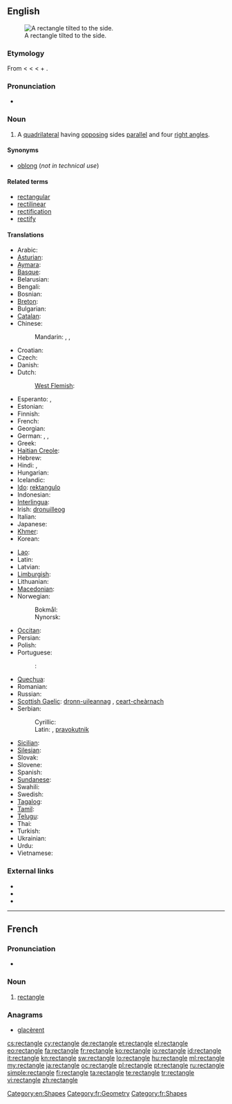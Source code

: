 ==English==
{{wikipedia}}
[[Image:Geometry Rectangle.png|thumb|right|A rectangle tilted to the side.]]

===Etymology===
From {{etyl|frm|en}} < {{etyl|fro|en}} < {{etyl|ML.}} {{term|rectanglum||lang=la|right angle}} < {{term|lang=la|rectus||right}} + {{term|lang=la|angulus||an angle}}.<!--Century 1911 and Encarta have LL. rectiangulum, while M-W and Online Etymology Dictionary have ML. rectangulum. -->

===Pronunciation===
* {{audio|en-us-rectangle.ogg|Audio (US)}}

===Noun===
{{en-noun}}

# {{geometry}} A [[quadrilateral]] having [[opposing]] sides [[parallel]] and four [[right angle]]s.

====Synonyms====
* {{sense|quadrilateral}} [[oblong]] (''not in technical use'')

====Related terms====
* [[rectangular]]
* [[rectilinear]]
* [[rectification]]
* [[rectify]]

====Translations====
{{trans-top|quadrilateral}}
* Arabic: {{t-|ar|مستطيل}}
* [[Asturian]]: {{t-|ast|rectángulu|m|xs=Asturian}}
* [[Aymara]]: {{t-|ay|wiskhalla|xs=Aymara}}
* [[Basque]]: {{t-|eu|laukizuzen|xs=Basque}}
* Belarusian: {{t-|be|прамавугольнік|xs=Belarusian}}
* Bengali: {{t-|bn|আয়তক্ষেত্র|sc=Beng|xs=Bengali}}
* Bosnian: {{t-|bs|pravougaonik}}
* [[Breton]]: {{t-|br|skouergorneg|xs=Breton}}
* Bulgarian: {{t-|bg|правоъгълник}}
* [[Catalan]]: {{t-|ca|rectangle}}
* Chinese:
*: Mandarin: {{t-|cmn|長方形|sc=Hani}}, {{t-|cmn|长方形|tr=chángfāngxíng|sc=Hani}}, {{t|cmn|矩形|tr=jǔxíng|sc=Hani}}
* Croatian: {{t-|hr|pravokutnik|m}}
* Czech: {{t-|cs|obdélník|m}}
* Danish: {{t-|da|rektangel}}
* Dutch: {{t+|nl|rechthoek|m}}
*: [[West Flemish]]: {{tø|vls|rechtoek}}
* Esperanto: {{t-|eo|ortangulo|xs=Esperanto}}, {{t-|eo|rektangulo|xs=Esperanto}}
* Estonian: {{t+|et|ristkülik}}
* Finnish: {{t+|fi|suorakulmio}}
* French: {{t+|fr|rectangle|m}}
* Georgian: {{t-|ka|მართკუთხედი|sc=Geor|xs=Georgian}}
* German: {{t+|de|Rechteck|n}}, {{t-|de|Karree|n}}, {{t-|de|Orthogon}}
* Greek: {{t+|el|ορθογώνιο παραλληλόγραμμο}}
* [[Haitian Creole]]: {{tø|ht|rektang}}
* Hebrew: {{t+|he|מלבן|m|tr=malbén}}
* Hindi: {{t-|hi|आयत|xs=Hindi}}, {{t-|hi|समकोण समानान्तर चतुर्भुज|xs=Hindi}}
* Hungarian: {{t+|hu|téglalap}}
* Icelandic: {{t-|is|rétthyrningur}}
* [[Ido]]: [[rektangulo]]
* Indonesian: {{t-|id|persegi panjang|xs=Indonesian}}
* [[Interlingua]]: {{t|ia|rectangulo|m|xs=Interlingua}}
* Irish: [[dronuilleog]]
* Italian: {{t+|it|rettangolo|m}}
* Japanese: {{t+|ja|長方形|tr=[[ちょうほうけい]], chōhōkei}}
* [[Khmer]]: {{t-|km|ចតុកោណកែង|xs=Khmer}}
* Korean: {{t-|ko|직사각형|sc=Hang}}
{{trans-mid}}
* [[Lao]]: {{t+|lo|ຮູບສີ່ແຈສາກ|sc=Laoo|xs=Lao}}
* Latin: {{t-|la|rectangulum}}
* Latvian: {{t-|lv|taisnstūris|xs=Latvian}}
* [[Limburgish]]: {{t-|li|rechhook|xs=Limburgish}}
* Lithuanian: {{t-|lt|stačiakampis|xs=Lithuanian}}
* [[Macedonian]]: {{t-|mk|правоаголник|m|tr=pravoágolnik}}
* Norwegian:
*: Bokmål: {{t+|no|rektangel}}
*: Nynorsk: {{t+|nn|rektangel}}
* [[Occitan]]: {{t+|oc|rectangle|m|xs=Occitan}}
* Persian: {{t-|fa|مستطیل|xs=Persian}}
* Polish: {{t+|pl|prostokąt}}
* Portuguese: {{t+|pt|rectângulo}}
*: {{qualifier|Brazil}}: {{t+|pt|retângulo}}
* [[Quechua]]: {{t-|qu|wask'a|xs=Quechua}}
* Romanian: {{t-|ro|dreptunghi}}
* Russian: {{t+|ru|прямоугольник}}
* [[Scottish Gaelic]]: [[dronn-uileannag]] {{f}}, [[ceart-cheàrnach]] {{m}}
* Serbian:
*: Cyrillic: {{t-|sr|правоугаоник|m|sc=Cyrl}}
*: Latin: {{t-|sr|pravougaonik|m}}, [[pravokutnik]] {{m}}
* [[Sicilian]]: {{t-|scn|rittànculu|xs=Sicilian}}
* [[Silesian]]: {{tø|szl|prostokůnt}}
* Slovak: {{t-|sk|obdĺžnik}}
* Slovene: {{t-|sl|pravokotnik|m}}
* Spanish: {{t+|es|rectángulo|m}}
* [[Sundanese]]: {{t-|su|pasagi burung|xs=Sundanese}}
* Swahili: {{t+|sw|mstatili|xs=Swahili}}
* Swedish: {{t+|sv|rektangel}}
* [[Tagalog]]: {{t-|tl|parihaba|xs=Tagalog}}
* [[Tamil]]: {{t-|ta|செவ்வகம்|xs=Tamil}}
* [[Telugu]]: {{t-|te|దీర్ఘ చతురస్రం|tr=deergha chatirasraM}}
* Thai: {{t-|th|รูปสี่เหลี่ยมผืนผ้า}}
* Turkish: {{t+|tr|dikdörtgen}}
* Ukrainian: {{t-|uk|прямокутник|xs=Ukrainian}}
* Urdu: {{t-|ur|مستطیل|xs=Urdu}}
* Vietnamese: {{t-|vi|hình chữ nhật|xs=Vietnamese}}
{{trans-bottom}}

===External links===
* {{R:Webster 1913}}
* {{R:Century 1911}}
* {{R:OneLook}}

[[Category:en:Shapes]]

----

==French==

===Pronunciation===
* {{audio|Fr-rectangle.ogg|Audio}}

===Noun===
{{fr-noun|m}}

# [[#English|rectangle]]

===Anagrams===
* [[glacèrent#French|glacèrent]]

[[Category:fr:Geometry]]
[[Category:fr:Shapes]]

[[cs:rectangle]]
[[cy:rectangle]]
[[de:rectangle]]
[[et:rectangle]]
[[el:rectangle]]
[[eo:rectangle]]
[[fa:rectangle]]
[[fr:rectangle]]
[[ko:rectangle]]
[[io:rectangle]]
[[id:rectangle]]
[[it:rectangle]]
[[kn:rectangle]]
[[sw:rectangle]]
[[lo:rectangle]]
[[hu:rectangle]]
[[ml:rectangle]]
[[my:rectangle]]
[[ja:rectangle]]
[[oc:rectangle]]
[[pl:rectangle]]
[[pt:rectangle]]
[[ru:rectangle]]
[[simple:rectangle]]
[[fi:rectangle]]
[[ta:rectangle]]
[[te:rectangle]]
[[tr:rectangle]]
[[vi:rectangle]]
[[zh:rectangle]]